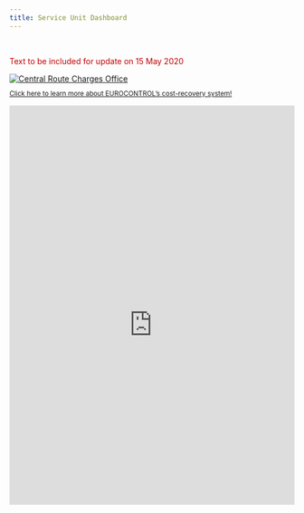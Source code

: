 ```yaml
---
title: Service Unit Dashboard
---
```

<script>
  function resizeIframe(obj) {
    obj.style.height = obj.contentWindow.document.documentElement.scrollHeight + 'px';
  }
</script>
<style type="text/css">
  .resp-container {
      position: relative;
      overflow: hidden;
      padding-top: 140.0%;
  }
  
  .resp-iframe {
      position: absolute;
      top: 0;
      left: 0;
      width: 100%;
      height: 110%;
      border: 0;
  }
</style>


<br>
<div class="container">
<div class="row align-items-start">
<div class="col-sm-9">
<p style="color:#c00000">Text to be included for update on 15 May 2020</p>  

</div>
<div class="col-sm-3">
<div class="card border-0"><a href="https://www.eurocontrol.int/crco" target="_blank">
  <img class="card-img-top" src="/images/traff/ectl_crco.jpg" alt="Central Route Charges Office">
  <div class="card-body"><small><p class="card-text">Click here to learn more about EUROCONTROL's cost-recovery system! <i class='fas fa-xs fa-external-link-alt'></i></p></div></small></a>
</div></div></div></div>

<div class="resp-container">
<iframe class="resp-iframe" src="https://www.eurocontrol.int/ServiceUnits/Dashboard/EnRouteMainDashboard.html" frameborder="0" style="border:0" allowfullscreen></iframe>
</div>

[env_unit]: https://www.eurocontrol.int/environment "EUROCONTROL Environmnet Unit"